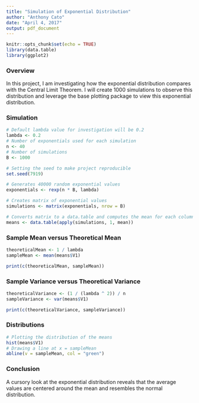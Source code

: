 ```yaml
---
title: "Simulation of Exponential Distribution"
author: "Anthony Cato"
date: "April 4, 2017"
output: pdf_document
---
```


```r
knitr::opts_chunk$set(echo = TRUE)
library(data.table)
library(ggplot2)
```

### Overview
In this project, I am investigating how the exponential distribution compares with the Central Limit Theorem. I will create 1000 simulations to observe this distribution and leverage the base plotting package to view this exponential distribution. 

### Simulation 
```r
# Default lambda value for investigation will be 0.2
lambda <- 0.2
# Number of exponentials used for each simulation
n <- 40
# Number of simulations
B <- 1000

# Setting the seed to make project reproducible
set.seed(7919)

# Generates 40000 random exponential values
exponentials <- rexp(n * B, lambda)

# Creates matrix of exponential values
simulations <- matrix(exponentials, nrow = B)

# Converts matrix to a data.table and computes the mean for each column
means <- data.table(apply(simulations, 1, mean))
```
### Sample Mean versus Theoretical Mean
```r
theoreticalMean <- 1 / lambda 
sampleMean <- mean(means$V1)

print(c(theoreticalMean, sampleMean))
```
### Sample Variance versus Theoretical Variance
```r
theoreticalVariance <- (1 / (lambda ^ 2)) / n 
sampleVariance <- var(means$V1)

print(c(theoreticalVariance, sampleVariance))
```
### Distributions
```r
# Plotting the distribution of the means
hist(means$V1)
# Drawing a line at x = sampleMean
abline(v = sampleMean, col = "green")
```

### Conclusion
A cursory look at the exponential distribution reveals that the average values are centered around the mean and resembles the normal distribution.